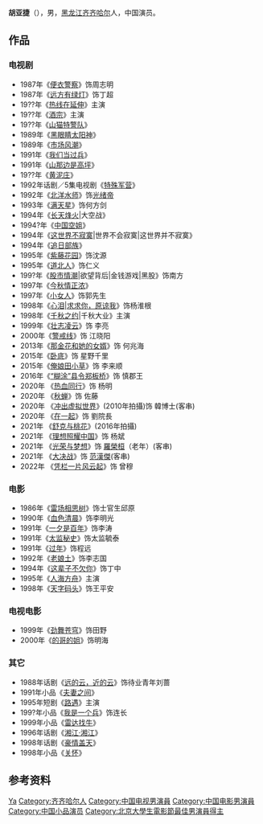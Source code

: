 '''胡亚捷'''（{{bd|1963年|4月6日|}}），男，[[黑龙江|黑龙江]][[齐齐哈尔|齐齐哈尔]]人，中国演员。

== 作品 ==

=== 电视剧 ===
* 1987年《[[便衣警察_(1987年电视剧)|便衣警察]]》饰周志明 
* 1987年《[[远方有绿灯|远方有绿灯]]》饰丁超
* 19??年《[[热线在延伸|热线在延伸]]》主演 
* 19??年《[[酒宗|酒宗]]》主演
* 19??年《[[山猫特警队|山猫特警队]]》
* 1989年《[[黑眼睛太阳神|黑眼睛太阳神]]》 
* 1989年《[[市场风潮|市场风潮]]》
* 1991年《[[我们当过兵|我们当过兵]]》
* 1991年《[[山那边是高坪|山那边是高坪]]》
* 19??年《[[黄泥庄|黄泥庄]]》
* 1992年话剧／5集电视剧《[[特殊军营|特殊军营]]》
* 1992年《[[北洋水师|北洋水师]]》饰[[光绪帝|光绪帝]]
* 1993年《[[满天星|满天星]]》饰何方剑
* 1994年《[[长天烽火|长天烽火]]|大空战》
* 1994?年《[[中国空姐|中国空姐]]》
* 1994年《[[这世界不寂寞|这世界不寂寞]]|世界不会寂寞|这世界并不寂寞》
* 1994年《[[追日部族|追日部族]]》
* 1995年《[[紫藤花园|紫藤花园]]》饰沈源
* 1995年《[[道北人|道北人]]》饰仁义
* 199?年《[[股市情潮|股市情潮]]|欲望背后|金钱游戏|黑股》饰南方
* 1997年《[[今秋情正浓|今秋情正浓]]》
* 1997年《[[小女人|小女人]]》饰郭先生
* 1998年《[[心泪|心泪]]|[[求求你，原谅我|求求你，原谅我]]》饰杨淮根
* 1998年《[[千秋之约|千秋之约]]|千秋大业》主演
* 1999年《[[壮志凌云_(电视剧)|壮志凌云]]》饰 李亮
* 2000年《[[警戒线|警戒线]]》饰 江晓阳
* 2013年《[[那金花和她的女婿|那金花和她的女婿]]》饰 何兆海
* 2015年《[[卧底_(电视剧)|卧底]]》饰 星野千里
* 2015年《[[俺娘田小草|俺娘田小草]]》饰 李来顺
* 2016年《[[“糊涂”县令郑板桥|“糊涂”县令郑板桥]]》饰 慎郡王
* 2020年 《[[热血同行|热血同行]]》饰 杨明
* 2020年 《[[秋蝉_(电视剧)|秋蝉]]》饰 佐藤
* 2020年 《[[冲出虚拟世界|冲出虚拟世界]]》(2010年拍攝)饰 韓博士(客串)
* 2020年 《[[在一起_(电视剧)#生命的拐点|在一起]]》饰 劉院長
* 2021年 《[[舒克与桃花|舒克与桃花]]》(2016年拍攝)
* 2021年 《[[理想照耀中国#破冰|理想照耀中国]]》饰 杨斌
* 2021年 《[[光荣与梦想_(电视剧)|光荣与梦想]]》饰 [[羅榮桓|羅榮桓]]（老年）(客串)
* 2021年 《[[大决战_(电视剧)|大决战]]》饰 [[范漢傑|范漢傑]](客串)
* 2022年 《[[凭栏一片风云起|凭栏一片风云起]]》饰 曾穆

=== 电影 ===
* 1986年《[[雷场相思树|雷场相思树]]》饰士官生邱原
* 1990年《[[血色清晨|血色清晨]]》饰李明光
* 1991年《[[一夕是百年|一夕是百年]]》饰李涛
* 1991年《[[太监秘史|太监秘史]]》饰太监毓泰
* 1991年《[[过年|过年]]》饰程远
* 1992年《[[老娘土|老娘土]]》饰李志国
* 1994年《[[这辈子不欠你|这辈子不欠你]]》饰丁中
* 1995年《[[人海方舟|人海方舟]]》主演 
* 1998年《[[天字码头|天字码头]]》饰王平安

=== 电视电影 ===
* 1999年《[[劲舞苍穹|劲舞苍穹]]》饰田野
* 2000年《[[的哥的姐|的哥的姐]]》饰明海

=== 其它 ===
* 1988年话剧《[[远的云，近的云|远的云，近的云]]》饰待业青年刘蔷
* 1991年小品《[[夫妻之间|夫妻之间]]》
* 1995年短剧《[[路遇|路遇]]》主演 
* 199?年小品《[[我是一个兵|我是一个兵]]》饰连长
* 1999年小品《[[雷达找牛|雷达找牛]]》
* 1996年话剧《[[湘江·湘江|湘江·湘江]]》
* 1998年话剧《[[豪情盖天|豪情盖天]]》
* 1998年小品《[[关怀|关怀]]》

== 参考资料 ==
{{reflist}}

{{北京大學生電影節最佳男演員}}

{{Authority control}}
{{DEFAULTSORT:Hu胡}}
[[Category:胡姓|Ya]]
[[Category:齐齐哈尔人|Category:齐齐哈尔人]]
[[Category:中国电视男演員|Category:中国电视男演員]]
[[Category:中国电影男演員|Category:中国电影男演員]]
[[Category:中国小品演员|Category:中国小品演员]]
[[Category:北京大學生電影節最佳男演員得主|Category:北京大學生電影節最佳男演員得主]]